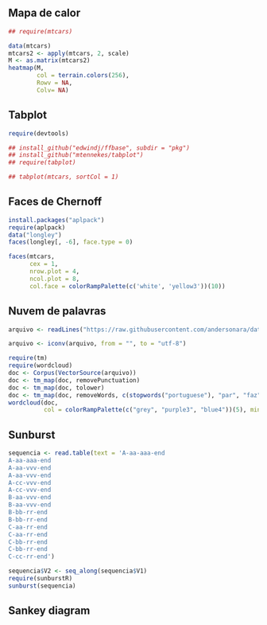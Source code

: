 ## Mapa de calor 

```r
## require(mtcars)

data(mtcars)
mtcars2 <- apply(mtcars, 2, scale)
M <- as.matrix(mtcars2)
heatmap(M,
        col = terrain.colors(256),
        Rowv = NA,
        Colv= NA)
```

## Tabplot

```r
require(devtools)

## install_github("edwindj/ffbase", subdir = "pkg")
## install_github("mtennekes/tabplot")
## require(tabplot)

## tabplot(mtcars, sortCol = 1)

```

## Faces de Chernoff

```r
install.packages("aplpack")
require(aplpack)
data("longley")
faces(longley[, -6], face.type = 0)

faces(mtcars,
      cex = 1,
      nrow.plot = 4,
      ncol.plot = 8,
      col.face = colorRampPalette(c('white', 'yellow3'))(10))

```


## Nuvem de palavras

```r
arquivo <- readLines("https://raw.githubusercontent.com/andersonara/datasets/refs/heads/master/brasil_onu23.txt")

arquivo <- iconv(arquivo, from = "", to = "utf-8")

require(tm)
require(wordcloud)
doc <- Corpus(VectorSource(arquivo))
doc <- tm_map(doc, removePunctuation)
doc <- tm_map(doc, tolower)
doc <- tm_map(doc, removeWords, c(stopwords("portuguese"), "par", "faz", "nã"))
wordcloud(doc,
          col = colorRampPalette(c("grey", "purple3", "blue4"))(5), min.freq = 2)
```

## Sunburst
```r
sequencia <- read.table(text = 'A-aa-aaa-end
A-aa-aaa-end
A-aa-vvv-end
A-aa-vvv-end
A-cc-vvv-end
A-cc-vvv-end
B-aa-vvv-end
B-aa-vvv-end
B-bb-rr-end
B-bb-rr-end
C-aa-rr-end
C-aa-rr-end
C-bb-rr-end
C-bb-rr-end
C-cc-rr-end')

sequencia$V2 <- seq_along(sequencia$V1)
require(sunburstR)
sunburst(sequencia)
```

## Sankey diagram
```r

```
